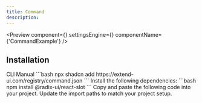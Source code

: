 ```yaml
---
title: Command
description: 
---
```


<Preview
  component={<CommandExample />}
  settingsEngine={<CommandSettingsEngine />}
  componentName={'CommandExample'}
/>

## Installation

<Tabs defaultValue="cli">
  <TabsList>
    <TabsTrigger value="cli">CLI</TabsTrigger>
    <TabsTrigger value="manual">Manual</TabsTrigger>
  </TabsList>
  <TabsContent value="cli">
    ```bash 
    npx shadcn add https://extend-ui.com/registry/command.json 
    ```
  </TabsContent>
  <TabsContent value="manual">
    <Steps>
      <Step>
        Install the following dependencies: 
        ```bash 
        npm install @radix-ui/react-slot 
        ```
      </Step>
      <Step>
        Copy and paste the following code into your project.
        <ComponentSource src={'select'} />
      </Step>
      <Step>Update the import paths to match your project setup.</Step>
    </Steps>
  </TabsContent>
</Tabs>


